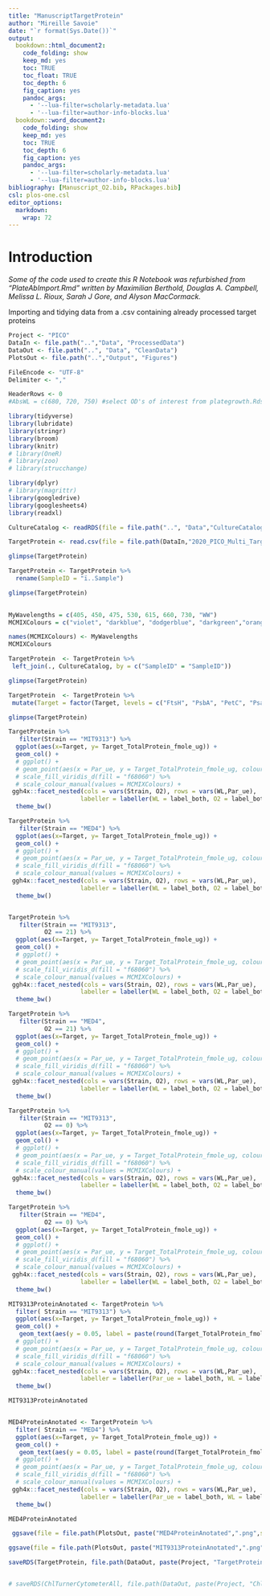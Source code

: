 ```yaml
---
title: "ManuscriptTargetProtein"
author: "Mireille Savoie"
date: "`r format(Sys.Date())`"
output:
  bookdown::html_document2:
    code_folding: show
    keep_md: yes
    toc: TRUE
    toc_float: TRUE
    toc_depth: 6
    fig_caption: yes
    pandoc_args: 
      - '--lua-filter=scholarly-metadata.lua'
      - '--lua-filter=author-info-blocks.lua'
  bookdown::word_document2:
    code_folding: show
    keep_md: yes
    toc: TRUE
    toc_depth: 6
    fig_caption: yes
    pandoc_args: 
      - '--lua-filter=scholarly-metadata.lua'
      - '--lua-filter=author-info-blocks.lua'
bibliography: [Manuscript_O2.bib, RPackages.bib]
csl: plos-one.csl
editor_options: 
  markdown: 
    wrap: 72
---
```


# Introduction

*Some of the code used to create this R Notebook was refurbished from "PlateAbImport.Rmd" written by Maximilian Berthold, Douglas A. Campbell, Melissa L. Rioux, Sarah J Gore, and Alyson MacCormack.*

Importing and tidying data from a .csv containing already processed target proteins

```r

Project <- "PICO"
DataIn <- file.path("..","Data", "ProcessedData")
DataOut <- file.path("..", "Data", "CleanData")
PlotsOut <- file.path("..","Output", "Figures")

FileEncode <- "UTF-8" 
Delimiter <- ","

HeaderRows <- 0
#AbsWL = c(680, 720, 750) #select OD's of interest from plategrowth.Rds
```

```r
library(tidyverse)
library(lubridate)
library(stringr)
library(broom)
library(knitr)
# library(OneR)
# library(zoo)
# library(strucchange)

library(dplyr)
# library(magrittr)
library(googledrive)
library(googlesheets4)
library(readxl)
```


```r

CultureCatalog <- readRDS(file = file.path("..", "Data","CultureCatalog.Rds"))

```


```r

TargetProtein <- read.csv(file = file.path(DataIn,"2020_PICO_Multi_TargetProteins.csv"))

glimpse(TargetProtein)

TargetProtein <- TargetProtein %>%
  rename(SampleID = "ï..Sample")

glimpse(TargetProtein)
 
```


```r
MyWavelengths = c(405, 450, 475, 530, 615, 660, 730, "WW")
MCMIXColours = c("violet", "darkblue", "dodgerblue", "darkgreen","orange","red","purple", "black")

names(MCMIXColours) <- MyWavelengths
MCMIXColours
```


```r

TargetProtein  <- TargetProtein %>% 
 left_join(., CultureCatalog, by = c("SampleID" = "SampleID"))

glimpse(TargetProtein)

```

```r

TargetProtein  <- TargetProtein %>% 
 mutate(Target = factor(Target, levels = c("FtsH", "PsbA", "PetC", "PsaC", "RbcL")))

glimpse(TargetProtein)

```

```r
TargetProtein %>%
   filter(Strain == "MIT9313") %>%
  ggplot(aes(x=Target, y= Target_TotalProtein_fmole_ug)) +
  geom_col() +
  # ggplot() +
  # geom_point(aes(x = Par_ue, y = Target_TotalProtein_fmole_ug, colour = as.factor(WL)), size = 3, alpha = 0.4) +
  # scale_fill_viridis_d(fill = "f68060") %>% 
  # scale_colour_manual(values = MCMIXColours) +
 ggh4x::facet_nested(cols = vars(Strain, O2), rows = vars(WL,Par_ue), 
                    labeller = labeller(WL = label_both, O2 = label_both, Strain = label_both)) +
  theme_bw()

TargetProtein %>%
   filter(Strain == "MED4") %>%
  ggplot(aes(x=Target, y= Target_TotalProtein_fmole_ug)) +
  geom_col() +
  # ggplot() +
  # geom_point(aes(x = Par_ue, y = Target_TotalProtein_fmole_ug, colour = as.factor(WL)), size = 3, alpha = 0.4) +
  # scale_fill_viridis_d(fill = "f68060") %>% 
  # scale_colour_manual(values = MCMIXColours) +
 ggh4x::facet_nested(cols = vars(Strain, O2), rows = vars(WL,Par_ue), 
                    labeller = labeller(WL = label_both, O2 = label_both, Strain = label_both)) +
  theme_bw()


TargetProtein %>%
   filter(Strain == "MIT9313",
          O2 == 21) %>%
  ggplot(aes(x=Target, y= Target_TotalProtein_fmole_ug)) +
  geom_col() +
  # ggplot() +
  # geom_point(aes(x = Par_ue, y = Target_TotalProtein_fmole_ug, colour = as.factor(WL)), size = 3, alpha = 0.4) +
  # scale_fill_viridis_d(fill = "f68060") %>% 
  # scale_colour_manual(values = MCMIXColours) +
 ggh4x::facet_nested(cols = vars(Strain, O2), rows = vars(WL,Par_ue), 
                    labeller = labeller(WL = label_both, O2 = label_both, Strain = label_both)) +
  theme_bw()

TargetProtein %>%
   filter(Strain == "MED4",
          O2 == 21) %>%
  ggplot(aes(x=Target, y= Target_TotalProtein_fmole_ug)) +
  geom_col() +
  # ggplot() +
  # geom_point(aes(x = Par_ue, y = Target_TotalProtein_fmole_ug, colour = as.factor(WL)), size = 3, alpha = 0.4) +
  # scale_fill_viridis_d(fill = "f68060") %>% 
  # scale_colour_manual(values = MCMIXColours) +
 ggh4x::facet_nested(cols = vars(Strain, O2), rows = vars(WL,Par_ue), 
                    labeller = labeller(WL = label_both, O2 = label_both, Strain = label_both)) +
  theme_bw()

TargetProtein %>%
   filter(Strain == "MIT9313",
          O2 == 0) %>%
  ggplot(aes(x=Target, y= Target_TotalProtein_fmole_ug)) +
  geom_col() +
  # ggplot() +
  # geom_point(aes(x = Par_ue, y = Target_TotalProtein_fmole_ug, colour = as.factor(WL)), size = 3, alpha = 0.4) +
  # scale_fill_viridis_d(fill = "f68060") %>% 
  # scale_colour_manual(values = MCMIXColours) +
 ggh4x::facet_nested(cols = vars(Strain, O2), rows = vars(WL,Par_ue), 
                    labeller = labeller(WL = label_both, O2 = label_both, Strain = label_both)) +
  theme_bw()

TargetProtein %>%
   filter(Strain == "MED4",
          O2 == 0) %>%
  ggplot(aes(x=Target, y= Target_TotalProtein_fmole_ug)) +
  geom_col() +
  # ggplot() +
  # geom_point(aes(x = Par_ue, y = Target_TotalProtein_fmole_ug, colour = as.factor(WL)), size = 3, alpha = 0.4) +
  # scale_fill_viridis_d(fill = "f68060") %>% 
  # scale_colour_manual(values = MCMIXColours) +
 ggh4x::facet_nested(cols = vars(Strain, O2), rows = vars(WL,Par_ue), 
                    labeller = labeller(WL = label_both, O2 = label_both, Strain = label_both)) +
  theme_bw()

MIT9313ProteinAnotated <- TargetProtein %>%
  filter( Strain == "MIT9313") %>% 
  ggplot(aes(x=Target, y= Target_TotalProtein_fmole_ug)) +
  geom_col() +
   geom_text(aes(y = 0.05, label = paste(round(Target_TotalProtein_fmole_ug, 0)),  hjust = 0.5, vjust = -1.6, position = "stack", check_overlap = T), color = "Black") +
  # ggplot() +
  # geom_point(aes(x = Par_ue, y = Target_TotalProtein_fmole_ug, colour = as.factor(WL)), size = 3, alpha = 0.4) +
  # scale_fill_viridis_d(fill = "f68060") %>% 
  # scale_colour_manual(values = MCMIXColours) +
 ggh4x::facet_nested(cols = vars(Strain, O2), rows = vars(WL,Par_ue), 
                    labeller = labeller(Par_ue = label_both, WL = label_both, O2 = label_both, Strain = label_both)) +
  theme_bw()

MIT9313ProteinAnotated


MED4ProteinAnotated <- TargetProtein %>%
  filter( Strain == "MED4") %>% 
  ggplot(aes(x=Target, y= Target_TotalProtein_fmole_ug)) +
  geom_col() +
   geom_text(aes(y = 0.05, label = paste(round(Target_TotalProtein_fmole_ug, 0)),  hjust = 0.5, vjust = -1.5, position = "stack", check_overlap = T), color = "Black") +
  # ggplot() +
  # geom_point(aes(x = Par_ue, y = Target_TotalProtein_fmole_ug, colour = as.factor(WL)), size = 3, alpha = 0.4) +
  # scale_fill_viridis_d(fill = "f68060") %>% 
  # scale_colour_manual(values = MCMIXColours) +
 ggh4x::facet_nested(cols = vars(Strain, O2), rows = vars(WL,Par_ue), 
                    labeller = labeller(Par_ue = label_both, WL = label_both, O2 = label_both, Strain = label_both)) +
  theme_bw()

MED4ProteinAnotated
```

```r

 ggsave(file = file.path(PlotsOut, paste("MED4ProteinAnotated",".png",sep = "")), plot = MED4ProteinAttonated, device = NULL, scale = 1, height=15, width= 25, units = c("cm"),dpi = 300, limitsize = TRUE)

ggsave(file = file.path(PlotsOut, paste("MIT9313ProteinAnotated",".png",sep = "")), plot = MIT9313ProteinAttonated, device = NULL, scale = 1, height=15, width= 25, units = c("cm"),dpi = 300, limitsize = TRUE)

```



```r

saveRDS(TargetProtein, file.path(DataOut, paste(Project, "TargetProtein.Rds", sep = "_"), fsep = .Platform$file.sep))


# saveRDS(ChlTurnerCytometerAll, file.path(DataOut, paste(Project, "ChlTurnerMiSa.Rds", sep = "_"), fsep = .Platform$file.sep))
```

